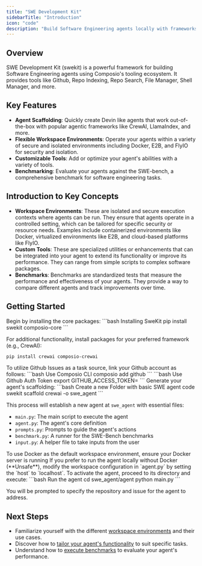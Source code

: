 ```yaml
---
title: "SWE Development Kit"
sidebarTitle: "Introduction"
icon: "code"
description: "Build Software Engineering agents locally with frameworks and tools of your choice"
---
```


## Overview

SWE Development Kit (swekit) is a powerful framework for building Software Engineering agents using Composio's tooling ecosystem. 
It provides tools like Github, Repo Indexing, Repo Search, File Manager, Shell Manager, and more.

## Key Features

- **Agent Scaffolding**: Quickly create Devin like agents that work out-of-the-box with popular agentic frameworks like CrewAI, LlamaIndex, and more.
- **Flexible Workspace Environments**: Operate your agents within a variety of secure and isolated environments including Docker, E2B, and FlyIO for security and isolation.
- **Customizable Tools**: Add or optimize your agent's abilities with a variety of tools.
- **Benchmarking**: Evaluate your agents against the SWE-bench, a comprehensive benchmark for software engineering tasks.

## Introduction to Key Concepts

- **Workspace Environments**: These are isolated and secure execution contexts where agents can be run. They ensure that agents operate in a controlled setting, which can be tailored for specific security or resource needs. Examples include containerized environments like Docker, virtualized environments like E2B, and cloud-based platforms like FlyIO.
- **Custom Tools**: These are specialized utilities or enhancements that can be integrated into your agent to extend its functionality or improve its performance. They can range from simple scripts to complex software packages.
- **Benchmarks**: Benchmarks are standardized tests that measure the performance and effectiveness of your agents. They provide a way to compare different agents and track improvements over time.

## Getting Started

<Steps>
<Step title="Installation">
  Begin by installing the core packages:
  <CodeGroup>
  ```bash Installing SweKit
  pip install swekit composio-core
  ```
  </CodeGroup>
  
  For additional functionality, install packages for your preferred framework (e.g., CrewAI):
  <CodeGroup>
  ```bash Installing CrewAI and Composio CrewAI Plugin
  pip install crewai composio-crewai
  ```
  </CodeGroup>
</Step>

<Step title="Connect your Github Account">
  To utilize Github Issues as a task source, link your Github account as follows:
  <Tabs>
  <Tab title="Composio CLI">
  <CodeGroup>
  ```bash Use Composio CLI
  composio add github
  ```
  </CodeGroup>
  </Tab>
  <Tab title="Locally using Github Auth Token">
  <CodeGroup>
  ```bash Use Github Auth Token
  export GITHUB_ACCESS_TOKEN=<your_token>
  ```
  </CodeGroup>
  </Tab>
  </Tabs>
</Step>

<Step title="Create a New Agent">
  Generate your agent's scaffolding:
  <CodeGroup>
  ```bash Create a new Folder with basic SWE agent code
  swekit scaffold crewai -o swe_agent
  ```
  </CodeGroup>
  
  This process will establish a new agent at `swe_agent` with essential files:
  - `main.py`: The main script to execute the agent
  - `agent.py`: The agent's core definition
  - `prompts.py`: Prompts to guide the agent's actions
  - `benchmark.py`: A runner for the SWE-Bench benchmarks
  - `input.py`: A helper file to take inputs from the user
</Step>


<Step title="Start Docker Server">
  <Warning>
  To use Docker as the default workspace environment, ensure your Docker server is running
  </Warning>
    If you prefer to run the agent locally without Docker (**Unsafe**), modify the workspace configuration in `agent.py` by setting the `host` to `localhost`.
</Step>


<Step title="Run the Agent">
  To activate the agent, proceed to its directory and execute:
  <CodeGroup>
  ```bash Run the agent
  cd swe_agent/agent
  python main.py
  ```
  </CodeGroup>
  
  You will be prompted to specify the repository and issue for the agent to address.
</Step>
</Steps>

## Next Steps

- Familiarize yourself with the different [workspace environments](/swekit/workspace-env) and their use cases.
- Discover how to [tailor your agent's functionality](/swekit/custom-tools) to suit specific tasks.
- Understand how to [execute benchmarks](/swekit/benchmark) to evaluate your agent's performance.
